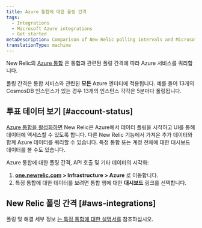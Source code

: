 ```yaml
---
title: Azure 통합에 대한 폴링 간격
tags:
  - Integrations
  - Microsoft Azure integrations
  - Get started
metaDescription: Comparison of New Relic polling intervals and Microsoft Azure data intervals for Azure integrations with New Relic.
translationType: machine
---
```


New Relic의 [Azure 통합](/docs/infrastructure/microsoft-azure-integrations/getting-started/introduction-azure-monitoring-integrations) 은 통합과 관련된 폴링 간격에 따라 Azure 서비스를 쿼리합니다.

폴링 간격은 통합 서비스와 관련된 **모든** Azure 엔터티에 적용됩니다. 예를 들어 13개의 CosmosDB 인스턴스가 있는 경우 13개의 인스턴스 각각은 5분마다 폴링됩니다.

## 투표 데이터 보기 [#account-status]

[Azure 통합을 활성화하면](/docs/infrastructure/microsoft-azure-integrations/getting-started/activate-azure-integrations) New Relic은 Azure에서 데이터 폴링을 시작하고 UI를 통해 데이터에 액세스할 수 있도록 합니다. 다른 New Relic 기능에서 가져온 추가 데이터와 함께 Azure 데이터를 쿼리할 수 있습니다. 특정 통합 또는 계정 전체에 대한 대시보드 데이터를 볼 수도 있습니다.

Azure 통합에 대한 폴링 간격, API 호출 및 기타 데이터의 시각화:

1. **[one.newrelic.com](https://one.newrelic.com/all-capabilities) > Infrastructure > Azure** 로 이동합니다.
2. 특정 통합에 대한 데이터를 보려면 통합 행에 대한 **대시보드** 링크를 선택합니다.

## New Relic 폴링 간격 [#aws-integrations]

폴링 및 해결 세부 정보 [는 특정 통합에 대한 설명서를](/docs/integrations/microsoft-azure-integrations/azure-integrations-list) 참조하십시오.